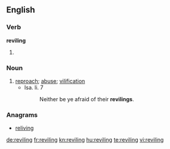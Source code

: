==English==

===Verb===
'''reviling'''

# {{present participle of|revile}}

===Noun===
{{en-noun}}

# [[reproach]]; [[abuse]]; [[vilification]]
#* Isa. li. 7
#*: Neither be ye afraid of their '''revilings'''.

===Anagrams===
* [[reliving#English|reliving]]

[[de:reviling]]
[[fr:reviling]]
[[kn:reviling]]
[[hu:reviling]]
[[te:reviling]]
[[vi:reviling]]